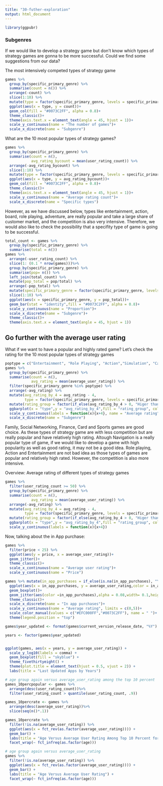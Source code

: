 ```yaml
---
title: "30-futher-exploration"
output: html_document
---
```

```r
library(ggpubr)
```


### Subgenres
If we would like to develop a strategy game but don't know which types of strategy games are gonna to be more successful. Could we find some suggestions from our data?


The most intensively competed types of strategy game
```r
games %>%
  group_by(specific_primary_genre) %>%
  summarise(count = n()) %>%
  arrange(-count) %>%
  slice(1:10) %>%
  mutate(type = factor(specific_primary_genre, levels = specific_primary_genre)) %>%
  ggplot(aes(x = type, y = count))+
  geom_col(fill = "#0073C2FF", alpha = 0.8)+
  theme_classic()+
  theme(axis.text.x = element_text(angle = 45, hjust = 1))+
  scale_y_continuous(name = "The number of games")+
  scale_x_discrete(name = "Subgenre")
```


What are the 10 most popular types of strategy games?
```r
games %>%
  group_by(specific_primary_genre) %>%
  summarise(count = n(),
            avg_rating_bycount = mean(user_rating_count)) %>%
  arrange(-avg_rating_bycount) %>%
  slice(1:10) %>%
  mutate(type = factor(specific_primary_genre, levels = specific_primary_genre)) %>%
  ggplot(aes(x = type, y = avg_rating_bycount))+
  geom_col(fill = "#0073C2FF", alpha = 0.8)+
  theme_classic()+
  theme(axis.text.x = element_text(angle = 45, hjust = 1))+
  scale_y_continuous(name = "Average rating count")+
  scale_x_discrete(name = "Specific types")
```


However, as we have discussed below, types like entertainment, action, board, role playing, adventure, are really popular and take a large share of customer market, and the competition is also very intensive.
Therefore, we would also like to check the possibility that a specifity type of game is going to be successful.
```r
total_count <- games %>%
  group_by(specific_primary_genre) %>%
  summarise(total = n())
games %>%
  arrange(-user_rating_count) %>%
  slice(1: (0.1 * nrow(games)))%>%
  group_by(specific_primary_genre) %>%
  summarise(pop= n()) %>%
  left_join(total_count) %>%
  mutate(pop_total = pop/total) %>%
  arrange(-pop_total) %>%
  mutate(specific_primary_genre = factor(specific_primary_genre, levels = specific_primary_genre)) %>%
  slice(1:10) %>%
  ggplot(aes(x = specific_primary_genre, y = pop_total))+
  geom_bar(stat = "identity",fill = "#0073C2FF", alpha = 0.8)+
  scale_y_continuous(name = "Proportion")+
  scale_x_discrete(name = "Subgenre")+
  theme_classic()+
  theme(axis.text.x = element_text(angle = 45, hjust = 1))
```


## Go further with the average user rating
What if we want to have a popular and highly rated game? Let's check the rating for the 10 most popular types of strategy games
```r
poptype = c("Entertainment", "Role Playing", "Action","Simulation", "Card","Finance", "Navigation", "Racing", "Social Networking","Family")
games %>%
  group_by(specific_primary_genre) %>%
  summarise(count = n(),
            avg_rating = mean(average_user_rating)) %>%
  filter(specific_primary_genre %in% poptype) %>%
  arrange(-avg_rating) %>%
  mutate(avg_rating_by_4 = avg_rating - 4,
         type = factor(specific_primary_genre, levels = specific_primary_genre)) %>%
  mutate(rating_group = factor(if_else(avg_rating_by_4 > 0, "Higer than 4", "Lower than 4"))) %>%
  ggbarplot(x = "type",y = "avg_rating_by_4",fill = "rating_group", color = "white",palette = "jco",x.text.angle=60, legend.title = " ")+
  scale_y_continuous(labels = function(x){x+4}, name = "Average rating")+
  scale_x_discrete(name = "Subgenre")
```


Family, Social Networking, Finance, Card and Sports games are good choice. As these types of strategy game are with less competition but are really popular and have relatively high rating. Altough Navigation is a really popular type of game, if we would like to develop a game with high popularity as well as good rating, it may not be a good idea. Role playing, Action and Entertainment are not bad idea as those types of games are popular and relatively high rated. However, the competition is also more intensive.


Overview: Average rating of different types of strategy games
```r
games %>%
  filter(user_rating_count >= 50) %>%
  group_by(specific_primary_genre) %>%
  summarise(count = n(),
            avg_rating = mean(average_user_rating)) %>%
  arrange(-avg_rating) %>%
  mutate(avg_rating_by_4 = avg_rating - 4,
         type = factor(specific_primary_genre, levels = specific_primary_genre)) %>%
  mutate(rating_group = factor(if_else(avg_rating_by_4 > 0, "Higer than 4", "Lower than 4"))) %>%
  ggbarplot(x = "type",y = "avg_rating_by_4",fill = "rating_group", color = "white",palette = "jco", legend.title = " ", rotate=TRUE)+
  scale_y_continuous(labels = function(x){x+4})
```


Now, talking about the in App purchase:
```r
games %>%
  filter(price < 25) %>%
  ggplot(aes(y = price, x = average_user_rating))+
  geom_jitter()+
  theme_classic()+
  scale_x_continuous(name = "Average user rating")+
  scale_y_continuous(name = "Price")
```

```r
games %>% mutate(in_app_purchases = if_else(is.na(in_app_purchases), "Yes", "NO")) %>%
  ggplot(aes(x = in_app_purchases, y = average_user_rating,color = in_app_purchases))+
  geom_boxplot()+
  geom_jitter(aes(color =in_app_purchases),alpha = 0.08,width= 0.1,height = 0.2)+
  theme_classic()+
  scale_x_discrete(name = "In app purchases")+
  scale_y_continuous(name = "Average rating", limits = c(0,5))+
  scale_color_manual(values = c("#EFC000FF","#0073C2FF"), name = " ")+
  theme(legend.position = "top")
```


```r
games$year_updated <- format(games$current_version_release_date, "%Y")

years <- factor(games$year_updated)


ggplot(games, aes(x = years, y = average_user_rating)) +
  scale_y_log10(labels = comma) +
  geom_boxplot(fill = "skyblue") +
  theme_fivethirtyeight() +
  theme(plot.title = element_text(hjust = 0.5, vjust = 2)) +
  labs(title = "Last Updated Apps by Years")

```

```r
# age group again versus average_user_rating among the top 10 percent
games_10percpopular <- games %>%
  arrange(desc(user_rating_count))%>%
  filter(user_rating_count > quantile(user_rating_count, .9))

games_10percrate <- games %>%
  arrange(desc(average_user_rating))%>%
  slice(seq(n()*.1))

games_10percrate %>%
  filter(!is.na(average_user_rating)) %>%
  ggplot(aes(x = fct_rev(as.factor(average_user_rating)))) +
  geom_bar() +
  labs(title = "Age Versus Average User Rating Among Top 10 Percent for Popularity") +
  facet_wrap(~ fct_infreq(as.factor(age)))

```


```r
# age group again versus average_user_rating
games %>%
  filter(!is.na(average_user_rating)) %>%
  ggplot(aes(x = fct_rev(as.factor(average_user_rating)))) +
  geom_bar() +
  labs(title = "Age Versus Average User Rating") +
  facet_wrap(~ fct_infreq(as.factor(age)))

```



